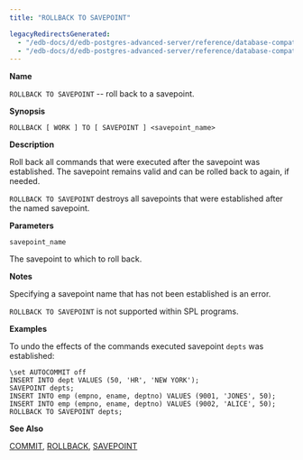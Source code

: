 ```yaml
---
title: "ROLLBACK TO SAVEPOINT"

legacyRedirectsGenerated:
  - "/edb-docs/d/edb-postgres-advanced-server/reference/database-compatibility-for-oracle-developers-sql-guide/13/rollback_to_savepoint.html"
  - "/edb-docs/d/edb-postgres-advanced-server/reference/database-compatibility-for-oracle-developers-sql-guide/latest/rollback_to_savepoint.html"
---
```


<div id="rollback_to_savepoint" class="registered_link"></div>

**Name**

`ROLLBACK TO SAVEPOINT` -- roll back to a savepoint.

**Synopsis**

```text
ROLLBACK [ WORK ] TO [ SAVEPOINT ] <savepoint_name>
```

**Description**

Roll back all commands that were executed after the savepoint was established. The savepoint remains valid and can be rolled back to again, if needed.

`ROLLBACK TO SAVEPOINT` destroys all savepoints that were established after the named savepoint.

**Parameters**

`savepoint_name`

 The savepoint to which to roll back.

**Notes**

Specifying a savepoint name that has not been established is an error.

`ROLLBACK TO SAVEPOINT` is not supported within SPL programs.

**Examples**

To undo the effects of the commands executed savepoint `depts` was established:

```text
\set AUTOCOMMIT off
INSERT INTO dept VALUES (50, 'HR', 'NEW YORK');
SAVEPOINT depts;
INSERT INTO emp (empno, ename, deptno) VALUES (9001, 'JONES', 50);
INSERT INTO emp (empno, ename, deptno) VALUES (9002, 'ALICE', 50);
ROLLBACK TO SAVEPOINT depts;
```

**See Also**

[COMMIT](19_commit/#commit), [ROLLBACK](68_rollback/#rollback), [SAVEPOINT](70_savepoint/#savepoint)
